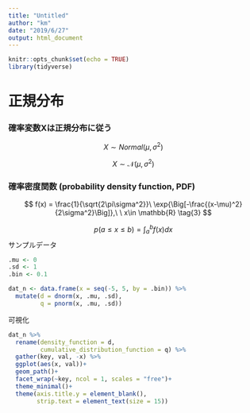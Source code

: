 ```yaml
---
title: "Untitled"
author: "km"
date: "2019/6/27"
output: html_document
---
```


```r
knitr::opts_chunk$set(echo = TRUE)
library(tidyverse)
```

# 正規分布

### 確率変数Xは正規分布に従う

$$
X \sim Normal(\mu, \sigma^2) \tag{1}
$$



$$
X \sim \mathcal{N}(\mu, \sigma^2) \tag{2}
$$

### 確率密度関数 (probability density function, PDF)

$$
f(x) = \frac{1}{\sqrt{2\pi\sigma^2}}\ \exp{\Big[-\frac{(x-\mu)^2}{2\sigma^2}\Big]},\ \ x\in \mathbb{R} \tag{3}
$$

$$
p(a≤x≤b) =\int_a^bf(x)dx \tag{4}
$$
サンプルデータ

```r
.mu <- 0
.sd <- 1
.bin <- 0.1

dat_n <- data.frame(x = seq(-5, 5, by = .bin)) %>% 
  mutate(d = dnorm(x, .mu, .sd),
         q = pnorm(x, .mu, .sd))
```

可視化

```r
dat_n %>% 
  rename(density_function = d,
         cumulative_distribution_function = q) %>% 
  gather(key, val, -x) %>% 
  ggplot(aes(x, val))+
  geom_path()+
  facet_wrap(~key, ncol = 1, scales = "free")+
  theme_minimal()+
  theme(axis.title.y = element_blank(),
        strip.text = element_text(size = 15))
```